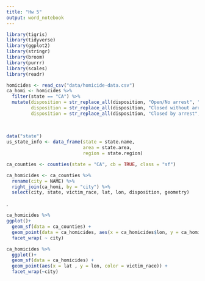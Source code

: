 ```yaml
---
title: "Hw 5"
output: word_notebook
---
```

```r
library(tigris)
library(tidyverse)
library(ggplot2)
library(stringr)
library(broom)
library(purrr)
library(scales)
library(readr)
```


```r

homicides <- read_csv("data/homicide-data.csv")
ca_homi <- homicides %>%
  filter(state == "CA") %>%
  mutate(disposition = str_replace_all(disposition, "Open/No arrest", "unsolved"),
         disposition = str_replace_all(disposition, "Closed without arrest", "unsolved"),
         disposition = str_replace_all(disposition, "Closed by arrest", "solved"))
          
         
         
data("state")
us_state_info <- data_frame(state = state.name, 
                            area = state.area,
                            region = state.region)  

ca_counties <- counties(state = "CA", cb = TRUE, class = "sf")

ca_homicides <- ca_counties %>%
  rename(city = NAME) %>%
  right_join(ca_homi, by = "city") %>%
  select(city, state, victim_race, lat, lon, disposition, geometry)
```

.
```r
ca_homicides %>%
ggplot()+
  geom_sf(data = ca_counties) + 
  geom_point(data = ca_homicides, aes(x = ca_homicides$lon, y = ca_homicides$lat, color = ca_homicides$victim_race)) + 
  facet_wrap( ~ city)
```

```r
ca_homicides %>%
  ggplot()+
  geom_sf(data = ca_homicides) +
  geom_point(aes(x = lat , y = lon, color = victim_race)) + 
  facet_wrap(~city)
```

